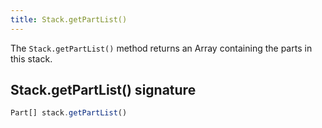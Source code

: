 ```yaml
---
title: Stack.getPartList()
---
```


The `Stack.getPartList()` method returns an Array containing the parts
in this stack.

## Stack.getPartList() signature

```js
Part[] stack.getPartList()
```
